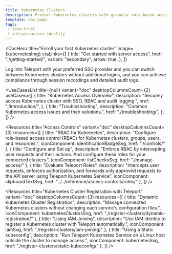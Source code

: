 ```yaml
---
title: Kubernetes Clusters
description: Protect Kubernetes clusters with granular role-based access controls at the cluster or resource level, audit logging, and session recording.
template: doc-page
tags:
 - zero-trust
 - infrastructure-identity
---
```




<DocHero
  title="Enroll your first Kubernetes cluster"
  image={kubernetesImg}
  ctaLinks={[
    {
      title: "Get started with server access",
      href: "./getting-started/",
      variant: "secondary",
      arrow: true,
    },
  ]}
>
Log into Teleport with your preferred SSO provider and you can switch between Kubernetes clusters without additional logins, and  you can achieve compliance through session recordings and detailed audit logs.
</DocHero>

<UseCasesList
  title={null}
  variant="doc"
  desktopColumnsCount={2}
  useCases={[
    {
      title: "Kubernetes Access Overview",
      description: "Securely access Kubernetes cluster with SSO, RBAC and audit logging.",
      href: "./introduction/",
    }, 
    {
      title: "Troubleshooting",
      description: "Common Kubernetes access issues and their solutions.",
      href: "./troubleshooting/",
    },
  ]}
/>

<Resources
  title="Access Controls"
  variant="doc"
  desktopColumnsCount={3}
  resources={[
    {
      title: "RBAC for Kubernetes",
      description: "Configure role-based access control (RBAC) for Kubernetes clusters, groups, users, and resources.",
      iconComponent: identificationBadgeSvg,
      href: "./controls/"
    },
    {
      title: "Configure and Set up",
      description: "Enforce RBAC by intercepting user requests and their actions. And configure these roles for your connected clusters.",
      iconComponent: listChecksSvg,
      href: "./manage-access/"
    },
    {
      title: "Evaluate Teleport Roles",
      description: "Intercepts user requests, enforces authorization, and forwards only approved requests to the API server using Teleport Kubernetes Service",
      iconComponent: clipboardTextSvg,
      href: "../../reference/access-controls/roles/"
    },
  ]}
/>

<Resources
  title="Kubernetes Cluster Registration with Teleport"
  variant="doc"
  desktopColumnsCount={3}
  resources={[
    {
      title: "Dynamic Kubernetes Cluster Registration",
      description: "Manage connected Kubernetes clusters without changing each service's configuration files.",
      iconComponent: kubernetesClustersSvg,
      href: "./register-clusters/dynamic-registration/"
    },
    {
      title: "Using IAM Joining",
      description: "Use IAM identity to register a Kubernetes cluster with Teleport automatically.",
      iconComponent: iamSvg,
      href: "./register-clusters/iam-joining/"
    },
    {
      title: "Using a Static kubeconfig",
      description: "Run Teleport Kubernetes Service on a Linux host outside the cluster to manage access.",
      iconComponent: kubernetesSvg,
      href: "./register-clusters/static-kubeconfig/"
    },
  ]}
/>